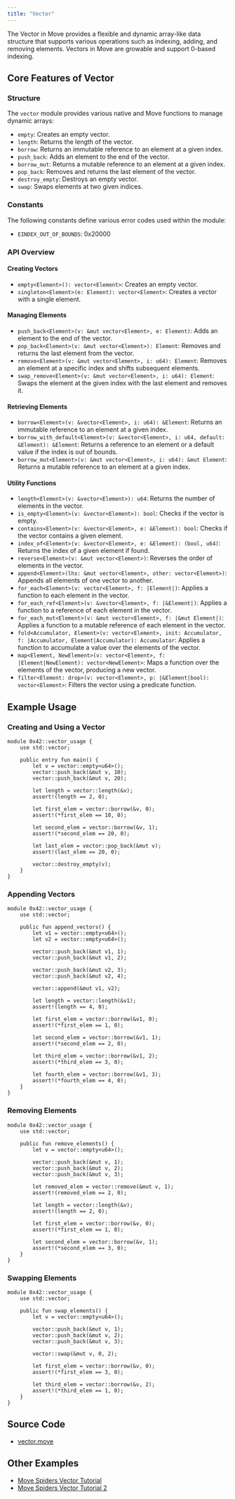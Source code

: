 ```yaml
---
title: "Vector"
---
```






The Vector in Move provides a flexible and dynamic array-like data structure that supports various operations such
as indexing, adding, and removing elements. Vectors in Move are growable and support 0-based indexing.

## Core Features of Vector

### Structure

The `vector` module provides various native and Move functions to manage dynamic arrays:

- `empty`: Creates an empty vector.
- `length`: Returns the length of the vector.
- `borrow`: Returns an immutable reference to an element at a given index.
- `push_back`: Adds an element to the end of the vector.
- `borrow_mut`: Returns a mutable reference to an element at a given index.
- `pop_back`: Removes and returns the last element of the vector.
- `destroy_empty`: Destroys an empty vector.
- `swap`: Swaps elements at two given indices.

### Constants

The following constants define various error codes used within the module:

- `EINDEX_OUT_OF_BOUNDS`: 0x20000

### API Overview

#### Creating Vectors

- `empty<Element>(): vector<Element>`: Creates an empty vector.
- `singleton<Element>(e: Element): vector<Element>`: Creates a vector with a single element.

#### Managing Elements

- `push_back<Element>(v: &mut vector<Element>, e: Element)`: Adds an element to the end of the vector.
- `pop_back<Element>(v: &mut vector<Element>): Element`: Removes and returns the last element from the vector.
- `remove<Element>(v: &mut vector<Element>, i: u64): Element`: Removes an element at a specific index and shifts subsequent elements.
- `swap_remove<Element>(v: &mut vector<Element>, i: u64): Element`: Swaps the element at the given index with the last element and removes it.

#### Retrieving Elements

- `borrow<Element>(v: &vector<Element>, i: u64): &Element`: Returns an immutable reference to an element at a given index.
- `borrow_with_default<Element>(v: &vector<Element>, i: u64, default: &Element): &Element`: Returns a reference to an element or a default value if the index is out of bounds.
- `borrow_mut<Element>(v: &mut vector<Element>, i: u64): &mut Element`: Returns a mutable reference to an element at a given index.

#### Utility Functions

- `length<Element>(v: &vector<Element>): u64`: Returns the number of elements in the vector.
- `is_empty<Element>(v: &vector<Element>): bool`: Checks if the vector is empty.
- `contains<Element>(v: &vector<Element>, e: &Element): bool`: Checks if the vector contains a given element.
- `index_of<Element>(v: &vector<Element>, e: &Element): (bool, u64)`: Returns the index of a given element if found.
- `reverse<Element>(v: &mut vector<Element>)`: Reverses the order of elements in the vector.
- `append<Element>(lhs: &mut vector<Element>, other: vector<Element>)`: Appends all elements of one vector to another.
- `for_each<Element>(v: vector<Element>, f: |Element|)`: Applies a function to each element in the vector.
- `for_each_ref<Element>(v: &vector<Element>, f: |&Element|)`: Applies a function to a reference of each element in the vector.
- `for_each_mut<Element>(v: &mut vector<Element>, f: |&mut Element|)`: Applies a function to a mutable reference of each element in the vector.
- `fold<Accumulator, Element>(v: vector<Element>, init: Accumulator, f: |Accumulator, Element|Accumulator): Accumulator`: Applies a function to accumulate a value over the elements of the vector.
- `map<Element, NewElement>(v: vector<Element>, f: |Element|NewElement): vector<NewElement>`: Maps a function over the elements of the vector, producing a new vector.
- `filter<Element: drop>(v: vector<Element>, p: |&Element|bool): vector<Element>`: Filters the vector using a predicate function.

## Example Usage

### Creating and Using a Vector

```move filename="vector.move"
module 0x42::vector_usage {
    use std::vector;

    public entry fun main() {
        let v = vector::empty<u64>();
        vector::push_back(&mut v, 10);
        vector::push_back(&mut v, 20);

        let length = vector::length(&v);
        assert!(length == 2, 0);

        let first_elem = vector::borrow(&v, 0);
        assert!(*first_elem == 10, 0);

        let second_elem = vector::borrow(&v, 1);
        assert!(*second_elem == 20, 0);

        let last_elem = vector::pop_back(&mut v);
        assert!(last_elem == 20, 0);

        vector::destroy_empty(v);
    }
}
```

### Appending Vectors

```move filename="vector.move"
module 0x42::vector_usage {
    use std::vector;

    public fun append_vectors() {
        let v1 = vector::empty<u64>();
        let v2 = vector::empty<u64>();

        vector::push_back(&mut v1, 1);
        vector::push_back(&mut v1, 2);

        vector::push_back(&mut v2, 3);
        vector::push_back(&mut v2, 4);

        vector::append(&mut v1, v2);

        let length = vector::length(&v1);
        assert!(length == 4, 0);

        let first_elem = vector::borrow(&v1, 0);
        assert!(*first_elem == 1, 0);

        let second_elem = vector::borrow(&v1, 1);
        assert!(*second_elem == 2, 0);

        let third_elem = vector::borrow(&v1, 2);
        assert!(*third_elem == 3, 0);

        let fourth_elem = vector::borrow(&v1, 3);
        assert!(*fourth_elem == 4, 0);
    }
}
```

### Removing Elements

```move filename="vector.move"
module 0x42::vector_usage {
    use std::vector;

    public fun remove_elements() {
        let v = vector::empty<u64>();

        vector::push_back(&mut v, 1);
        vector::push_back(&mut v, 2);
        vector::push_back(&mut v, 3);

        let removed_elem = vector::remove(&mut v, 1);
        assert!(removed_elem == 2, 0);

        let length = vector::length(&v);
        assert!(length == 2, 0);

        let first_elem = vector::borrow(&v, 0);
        assert!(*first_elem == 1, 0);

        let second_elem = vector::borrow(&v, 1);
        assert!(*second_elem == 3, 0);
    }
}
```

### Swapping Elements

```move filename="vector.move"
module 0x42::vector_usage {
    use std::vector;

    public fun swap_elements() {
        let v = vector::empty<u64>();

        vector::push_back(&mut v, 1);
        vector::push_back(&mut v, 2);
        vector::push_back(&mut v, 3);

        vector::swap(&mut v, 0, 2);

        let first_elem = vector::borrow(&v, 0);
        assert!(*first_elem == 3, 0);

        let third_elem = vector::borrow(&v, 2);
        assert!(*third_elem == 1, 0);
    }
}
```

## Source Code

- [vector.move](https://github.com/aptos-labs/aptos-core/blob/main/third_party/move/move-stdlib/sources/vector.move)

## Other Examples

- [Move Spiders Vector Tutorial](https://movespiders.com/courses/modules/datastructures/lessonId/1)
- [Move Spiders Vector Tutorial 2](https://movespiders.com/courses/modules/basics/lessonId/7)
